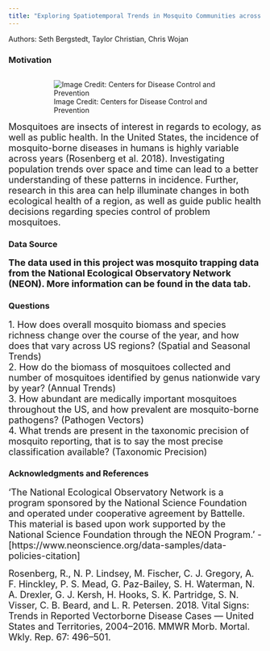 ```yaml
---
title: "Exploring Spatiotemporal Trends in Mosquito Communities across the United States"
---
```


Authors: Seth Bergstedt, Taylor Christian, Chris Wojan 

<h3>Motivation</h3>


<div style= "float : right; position : relative; padding-left: 50px">
![Image Credit: Centers for Disease Control and Prevention](pics/Aedes-aegypti-adult-small.jpg)
</div>

<font size = "4"> 
Mosquitoes are insects of interest in regards to ecology, as well as public health. In the United States, the incidence of mosquito-borne diseases in humans is highly variable across years (Rosenberg et al. 2018). Investigating population trends over space and time can lead to a better understanding of these patterns in incidence. Further, research in this area can help illuminate changes in both ecological health of a region, as well as guide public health decisions regarding species control of problem mosquitoes. 
</font>  

<h3>Data Source

<font size = "4">
The data used in this project was mosquito trapping data from the National Ecological Observatory Network (NEON). More information can be found in the data tab.
</font>
  
<h3>Questions</h3>

<font size = "4">
1. How does overall mosquito biomass and species richness change over the course of the year, and how does that vary across US regions? (Spatial and Seasonal Trends)  
2. How do the biomass of mosquitoes collected and number of mosquitoes identified by genus nationwide vary by year? (Annual Trends)  
3. How abundant are medically important mosquitoes throughout the US, and how prevalent are mosquito-borne pathogens? (Pathogen Vectors)  
4. What trends are present in the taxonomic precision of mosquito reporting, that is to say the most precise classification available?  (Taxonomic Precision)  
</font>

<h3>Acknowledgments and References</h3>

<font size = "4">
'The National Ecological Observatory Network is a program sponsored by the National Science Foundation and operated under cooperative agreement by Battelle. This material is based upon work supported by the National Science Foundation through the NEON Program.' - [https://www.neonscience.org/data-samples/data-policies-citation]    

Rosenberg, R., N. P. Lindsey, M. Fischer, C. J. Gregory, A. F. Hinckley, P. S. Mead, G. Paz-Bailey, S. H. Waterman, N. A. Drexler, G. J. Kersh, H. Hooks, S. K. Partridge, S. N. Visser, C. B. Beard, and L. R. Petersen. 2018. Vital Signs: Trends in Reported Vectorborne Disease Cases — United States and Territories, 2004–2016. MMWR Morb. Mortal. Wkly. Rep. 67: 496–501.
</font>



